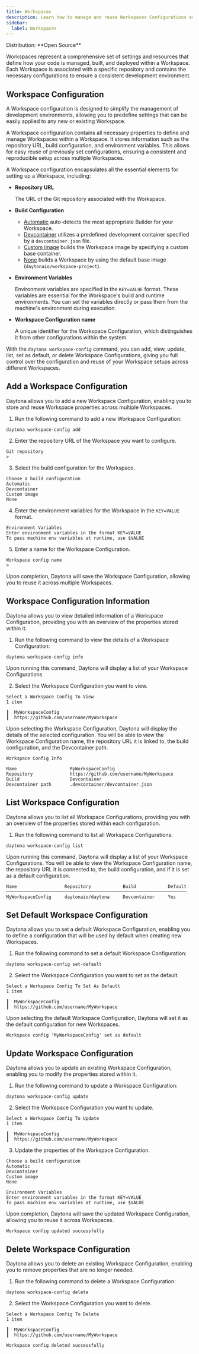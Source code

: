 ```yaml
---
title: Workspaces
description: Learn how to manage and reuse Workspaces Configurations across multiple Projects.
sidebar:
  label: Workspaces
---
```



<Label>
  Distribution: **Open Source**
</Label>

Workspaces represent a comprehensive set of settings and resources that define how your code is managed, built, and deployed within a Workspace. Each Workspace is associated with a specific repository and contains the necessary configurations to ensure a consistent development environment.

## Workspace Configuration

A Workspace configuration is designed to simplify the management of development environments, allowing you to predefine settings that can be easily applied to any new or existing Workspace.

A Workspace configuration contains all necessary properties to define and manage Workspaces within a Workspace. It stores information such as the repository URL, build configuration, and environment variables. This allows for easy reuse of previously set configurations, ensuring a consistent and reproducible setup across multiple Workspaces.

A Workspace configuration encapsulates all the essential elements for setting up a Workspace, including:

- **Repository URL**

   The URL of the Git repository associated with the Workspace.

- **Build Configuration**

  - [Automatic](/docs/usage/builders#automatic) auto-detects the most appropriate Builder for your Workspace.
  - [Devcontainer](/docs/usage/builders#dev-container) utilizes a predefined development container specified by a `devcontainer.json` file.
  - [Custom image](/docs/usage/builders#custom-image) builds the Workspace image by specifying a custom base container.
  - [None](/docs/usage/builders#none) builds a Workspace by using the default base image (`daytonaio/workspace-project`).

- **Environment Variables**

   Environment variables are specified in the `KEY=VALUE` format. These variables are essential for the Workspace's build and runtime environments. You can set the variables directly or pass them from the machine's environment during execution.

- **Workspace Configuration name**

   A unique identifier for the Workspace Configuration, which distinguishes it from other configurations within the system.

With the `daytona workspace-config` command, you can add, view, update, list, set as default, or delete Workspace Configurations, giving you full control over the configuration and reuse of your Workspace setups across different Workspaces.

## Add a Workspace Configuration

Daytona allows you to add a new Workspace Configuration, enabling you to store and reuse Workspace properties across multiple Workspaces.

1. Run the following command to add a new Workspace Configuration:

```shell
daytona workspace-config add
```

2. Enter the repository URL of the Workspace you want to configure.

```text
Git repository
>
```

3. Select the build configuration for the Workspace.

```text
Choose a build configuration
Automatic
Devcontainer
Custom image
None
```

4. Enter the environment variables for the Workspace in the `KEY=VALUE` format.

```text
Environment Variables
Enter environment variables in the format KEY=VALUE
To pass machine env variables at runtime, use $VALUE
```

5. Enter a name for the Workspace Configuration.

```text
Workspace config name
>
```

   Upon completion, Daytona will save the Workspace Configuration, allowing you to reuse it across multiple Workspaces.

## Workspace Configuration Information

Daytona allows you to view detailed information of a Workspace Configuration, providing you with an overview of the properties stored within it.

1. Run the following command to view the details of a Workspace Configuration:

```shell
daytona workspace-config info
```

Upon running this command, Daytona will display a list of your Workspace Configurations

2. Select the Workspace Configuration you want to view.

```text
Select a Workspace Config To View
1 item

┃  MyWorkspaceConfig
┃  https://github.com/username/MyWorkspace
```

   Upon selecting the Workspace Configuration, Daytona will display the details of the selected configuration. You will be able to view the Workspace Configuration name, the repository URL it is linked to, the build configuration, and the Devcontainer path.

```text
Workspace Config Info

Name                    MyWorkspaceConfig
Repository              https://github.com/username/MyWorkspace
Build                   Devcontainer
Devcontainer path       .devcontainer/devcontainer.json
```

## List Workspace Configuration

Daytona allows you to list all Workspace Configurations, providing you with an overview of the properties stored within each configuration.

1. Run the following command to list all Workspace Configurations:

```shell
daytona workspace-config list
```

Upon running this command, Daytona will display a list of your Workspace Configurations. You will be able to view the Workspace Configuration name, the repository URL it is connected to, the build configuration, and if it is set as a default configuration.

```text
Name                  Repository            Build            Default
────────────────────────────────────────────────────────────────────
MyWorkspaceConfig     daytonaio/daytona     Devcontainer     Yes
```

## Set Default Workspace Configuration

Daytona allows you to set a default Workspace Configuration, enabling you to define a configuration that will be used by default when creating new Workspaces.

1. Run the following command to set a default Workspace Configuration:

```shell
daytona workspace-config set-default
```

2. Select the Workspace Configuration you want to set as the default.

```text
Select a Workspace Config To Set As Default
1 item

┃  MyWorkspaceConfig
┃  https://github.com/username/MyWorkspace
```

   Upon selecting the default Workspace Configuration, Daytona will set it as the default configuration for new Workspaces.

```text
Workspace config 'MyWorkspaceConfig' set as default
```

## Update Workspace Configuration

Daytona allows you to update an existing Workspace Configuration, enabling you to modify the properties stored within it.

1. Run the following command to update a Workspace Configuration:

```shell
daytona workspace-config update
```

2. Select the Workspace Configuration you want to update.

```text
Select a Workspace Config To Update
1 item

┃  MyWorkspaceConfig
┃  https://github.com/username/MyWorkspace
```

3. Update the properties of the Workspace Configuration.

```text
Choose a build configuration
Automatic
Devcontainer
Custom image
None
```

```text
Environment Variables
Enter environment variables in the format KEY=VALUE
To pass machine env variables at runtime, use $VALUE
```

Upon completion, Daytona will save the updated Workspace Configuration, allowing you to reuse it across Workspaces.

```text
Workspace config updated successfully
```

## Delete Workspace Configuration

Daytona allows you to delete an existing Workspace Configuration, enabling you to remove properties that are no longer needed.

1. Run the following command to delete a Workspace Configuration:

```shell
daytona workspace-config delete
```

2. Select the Workspace Configuration you want to delete.

```text
Select a Workspace Config To Delete
1 item

┃  MyWorkspaceConfig
┃  https://github.com/username/MyWorkspace
```

```text
Workspace config deleted successfully
```
